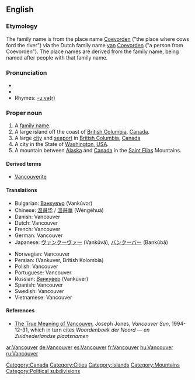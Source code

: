 {{wikipedia}}
==English==

===Etymology===
The family name is from the {{D.}} place name [[Coevorden]] ("the place where cows ford the river") via the Dutch family name [[van]] [[Coevorden]] ("a person from Coevorden").  The place names are derived from the family name, being named after people with that family name.

===Pronunciation===
* {{audio|en-us-Vancouver.ogg|Vancouver (US)}}
* {{audio|Ca-en-Vancouver.ogg|Vancouver (Canadian)}}
* Rhymes: [[Rhymes:English:-uːvə(r)|-uːvə(r)]]

===Proper noun===
{{en-proper noun}}

# A [[family name]].
# A large island off the coast of [[British Columbia]], [[Canada]].
# A large [[city]] and [[seaport]] in [[British Columbia]], [[Canada]]
# A city in the State of [[Washington]], [[USA]].
# A mountain between [[Alaska]] and [[Canada]] in the [[Saint Elias]] Mountains.

====Derived terms====
* [[Vancouverite]]

====Translations====
{{top}}
* Bulgarian: [[Ванкувър]] (Vankúvər) {{m}}
* Chinese: [[温哥华]] / [[溫哥華]] (Wēngēhuá)
* Danish: Vancouver
* Dutch: Vancouver
* French: Vancouver
* German: Vancouver
* Japanese: [[ヴァンクーヴァー]] (Vankūvā), [[バンクーバー]] (Bankūbā)
{{mid}}
* Norwegian: Vancouver
* Persian: {{fa-Arab|[[ونکوور، بریتیش کلمبیا]]}} (Vankuver, British Kolombia)
* Polish: Vancouver
* Portuguese: Vancouver
* Russian: [[Ванкувер]] (Vankúver) {{m}}
* Spanish: Vancouver
* Swedish: Vancouver
* Vietnamese: Vancouver
{{bottom}}

====References====
* [http://www.library.ubc.ca./jones/vanety.html The True Meaning of Vancouver], Joseph Jones, ''Vancouver Sun'', 1994-12-31, which in turn cites ''Woordenboek der Noord &mdash; en Zuidnederlandse plaatsnamen''

[[Category:Canada]]
[[Category:Cities]]
[[Category:Islands]]
[[Category:Mountains]]
[[Category:Political subdivisions]]

[[ar:Vancouver]]
[[de:Vancouver]]
[[es:Vancouver]]
[[fr:Vancouver]]
[[hu:Vancouver]]
[[ru:Vancouver]]
